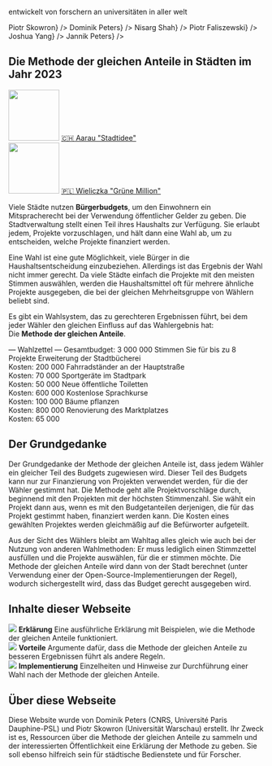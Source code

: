 
<section className={styles.universityLogos}>
    <p>entwickelt von forschern an universitäten in aller welt</p>
    <div className={styles.logoList}>
        <UniversityLogo logo="logo-warsaw-en.svg" uniName="Universität Warschau" link={<a href="https://www.mimuw.edu.pl/~ps219737/">Piotr Skowron</a>} />
        <UniversityLogo logo="logo-cnrs.svg" uniName="CNRS, Frankreich" link={<a href="http://dominik-peters.de/">Dominik Peters</a>} />
        <UniversityLogo logo="logo-toronto.svg" uniName="Universität Toronto" link={<a href="https://www.cs.toronto.edu/~nisarg/index.html">Nisarg Shah</a>} />
        <UniversityLogo logo="logo-agh.svg" uniName="AGH Wissenschaftlich-Technische Universität, Krakau" link={<a href="https://home.agh.edu.pl/~faliszew/">Piotr Faliszewski</a>} />
        <UniversityLogo logo="logo-eth.svg" uniName="ETH Zürich" link={<a href="https://democracy.dsi.uzh.ch/member/joshua-yang/">Joshua Yang</a>} />
        <UniversityLogo logo="logo-tu-berlin.svg" uniName="TU Berlin" link={<a href="https://sites.google.com/view/jannikpeters">Jannik Peters</a>} />
    </div>
</section>

<section className={[styles.contentSection, styles.cities2023].join(' ')}>
  <h2><span>Die Methode der gleichen Anteile in Städten im Jahr 2023</span></h2>
  <div className={styles.columns}>
    <div>
      <a href="https://www.stadtidee.aarau.ch/"><img src={useBaseUrl('/img/aarau.jpg')} width="100" height="100" /></a>
      <a href="https://www.stadtidee.aarau.ch/">🇨🇭 Aarau "Stadtidee"</a>
    </div>
    <div>
      <a href="https://zb.wieliczka.eu/budzet-obywatelski"><img src={useBaseUrl('/img/wielieczka.jpg')} width="100" height="100" /></a>
      <a href="https://zb.wieliczka.eu/budzet-obywatelski">🇵🇱 Wieliczka "Grüne Million"</a>
    </div>
  </div>
</section>

<section className={styles.contentSectionFlex}>
  <div className={styles.ballotExplanation}>
    <p>
        Viele Städte nutzen <strong style={{color: 'var(--ifm-color-primary)'}}>Bürgerbudgets</strong>, um den Einwohnern ein Mitspracherecht bei der Verwendung öffentlicher Gelder zu geben. Die Stadtverwaltung stellt einen Teil ihres Haushalts zur Verfügung. Sie erlaubt jedem, Projekte vorzuschlagen, und hält dann eine Wahl ab, um zu entscheiden, welche Projekte finanziert werden.
    </p>
    <p>
        Eine Wahl ist eine gute Möglichkeit, viele Bürger in die Haushaltsentscheidung einzubeziehen. Allerdings ist das Ergebnis der Wahl nicht immer gerecht. Da viele Städte einfach die Projekte mit den meisten Stimmen auswählen, werden die Haushaltsmittel oft für mehrere ähnliche Projekte ausgegeben, die bei der gleichen Mehrheitsgruppe von Wählern beliebt sind.
    </p>
    <p>
        Es gibt ein Wahlsystem, das zu gerechteren Ergebnissen führt, bei dem jeder Wähler den gleichen Einfluss auf das Wahlergebnis hat:
        <br />
        Die <strong style={{color: 'var(--ifm-color-primary)'}}>Methode der gleichen Anteile</strong>.
    </p>
  </div>
  <div className={styles.approvalBallotExample}>
      <span style={{fontWeight: 500, fontSize: '110%'}}>&mdash; Wahlzettel &mdash;</span>
      <span>Gesamtbudget: <Currency>3 000 000</Currency></span>
      <span style={{fontStyle: 'italic', marginBottom: '5px'}}>Stimmen Sie für bis zu 8 Projekte</span>
      <BallotExampleOption selected>Erweiterung der Stadtbücherei <br /> Kosten: <Currency>200 000</Currency></BallotExampleOption>
      <BallotExampleOption>Fahrradständer an der Hauptstraße <br /> Kosten: <Currency>70 000</Currency></BallotExampleOption>
      <BallotExampleOption selected>Sportgeräte im Stadtpark <br /> Kosten: <Currency>50 000</Currency></BallotExampleOption>
      <BallotExampleOption selected>Neue öffentliche Toiletten <br /> Kosten: <Currency>600 000</Currency></BallotExampleOption>
      <BallotExampleOption>Kostenlose Sprachkurse <br /> Kosten: <Currency>100 000</Currency></BallotExampleOption>
      <BallotExampleOption>Bäume pflanzen <br /> Kosten: <Currency>800 000</Currency></BallotExampleOption>
      <BallotExampleOption>Renovierung des Marktplatzes <br /> Kosten: <Currency>65 000</Currency></BallotExampleOption>
  </div>
</section>

<section className={styles.contentSection}>
  <h2>Der Grundgedanke</h2>
  <p>
      Der Grundgedanke der Methode der gleichen Anteile ist, dass jedem Wähler ein gleicher Teil des Budgets zugewiesen wird. Dieser Teil des Budgets kann nur zur Finanzierung von Projekten verwendet werden, für die der Wähler gestimmt hat. Die Methode geht alle Projektvorschläge durch, beginnend mit den Projekten mit der höchsten Stimmenzahl. Sie wählt ein Projekt dann aus, wenn es mit den Budgetanteilen derjenigen, die für das Projekt gestimmt haben, finanziert werden kann. Die Kosten eines gewählten Projektes werden gleichmäßig auf die Befürworter aufgeteilt.
  </p>
  <div className={styles.sankeyImage}>
      <div className={styles.sankeyContainer}>
        <Sankey />
      </div>
  </div>
  <p>
      Aus der Sicht des Wählers bleibt am Wahltag alles gleich wie auch bei der Nutzung von anderen Wahlmethoden: Er muss lediglich einen Stimmzettel ausfüllen und die Projekte auswählen, für die er stimmen möchte. Die Methode der gleichen Anteile wird dann von der Stadt berechnet (unter Verwendung einer der Open-Source-Implementierungen der Regel), wodurch sichergestellt wird, dass das Budget gerecht ausgegeben wird.
  </p>
</section>

<section className={styles.contentSection}>
  <h2>Inhalte dieser Webseite</h2>
  <div className={styles.columns}>
    <div>
      <Link to="explanation"><img src={useBaseUrl('/img/fund.svg')}/></Link>
      <Link to="explanation"><strong>Erklärung</strong></Link>
      <Link to="explanation"><span>Eine ausführliche Erklärung mit Beispielen, wie die Methode der gleichen Anteile funktioniert.</span></Link>
    </div>
    <div>
      <Link to="benefits"><img src={useBaseUrl('/img/growth.svg')}/></Link>
      <Link to="benefits"><strong>Vorteile</strong></Link>
      <Link to="benefits"><span>Argumente dafür, dass die Methode der gleichen Anteile zu besseren Ergebnissen führt als andere Regeln.</span></Link>
    </div>
    <div>
      <Link to="implementation"><img src={useBaseUrl('/img/clipboard.svg')}/></Link>
      <Link to="implementation"><strong>Implementierung</strong></Link>
      <Link to="implementation"><span>Einzelheiten und Hinweise zur Durchführung einer Wahl nach der Methode der gleichen Anteile.</span></Link>
    </div>
  </div>
</section>

<section className={styles.contentSection}>
  <h2>Über diese Webseite</h2>
  <p style={{ fontSize: '1.2em' }}>
      Diese Website wurde von <Link to="contacts">Dominik Peters (CNRS, Université Paris Dauphine-PSL) und Piotr Skowron (Universität Warschau) erstellt</Link>.
      Ihr Zweck ist es, Ressourcen über die Methode der gleichen Anteile zu sammeln und der interessierten Öffentlichkeit eine Erklärung der Methode zu geben.
      Sie soll ebenso hilfreich sein für städtische Bedienstete und für Forscher.
  </p>
</section>